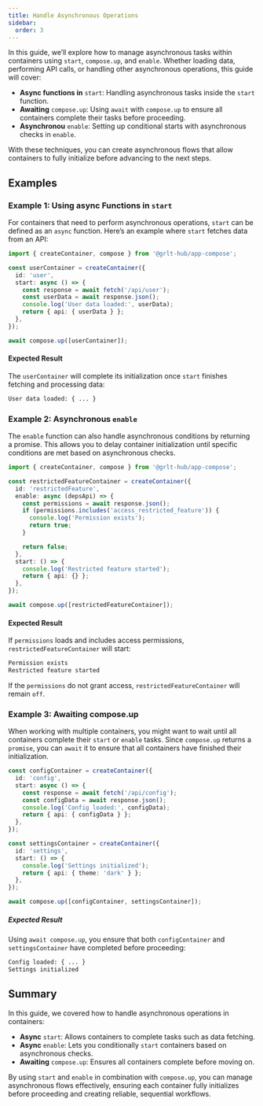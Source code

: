 ```yaml
---
title: Handle Asynchronous Operations
sidebar:
  order: 3
---
```


In this guide, we’ll explore how to manage asynchronous tasks within containers using `start`, `compose.up`, and `enable`. Whether loading data, performing API calls, or handling other asynchronous operations, this guide will cover:

- **Async functions in** `start`: Handling asynchronous tasks inside the `start` function.
- **Awaiting** `compose.up`: Using `await` with `compose.up` to ensure all containers complete their tasks before proceeding.
- **Asynchronou** `enable`: Setting up conditional starts with asynchronous checks in `enable`.

With these techniques, you can create asynchronous flows that allow containers to fully initialize before advancing to the next steps.

## Examples

### Example 1: Using async Functions in `start`

For containers that need to perform asynchronous operations, `start` can be defined as an `async` function. Here’s an example where `start` fetches data from an API:

```ts
import { createContainer, compose } from '@grlt-hub/app-compose';

const userContainer = createContainer({
  id: 'user',
  start: async () => {
    const response = await fetch('/api/user');
    const userData = await response.json();
    console.log('User data loaded:', userData);
    return { api: { userData } };
  },
});

await compose.up([userContainer]);
```

#### Expected Result

The `userContainer` will complete its initialization once `start` finishes fetching and processing data:

```sh
User data loaded: { ... }
```

### Example 2: Asynchronous `enable`

The `enable` function can also handle asynchronous conditions by returning a promise. This allows you to delay container initialization until specific conditions are met based on asynchronous checks.

```ts
import { createContainer, compose } from '@grlt-hub/app-compose';

const restrictedFeatureContainer = createContainer({
  id: 'restrictedFeature',
  enable: async (depsApi) => {
    const permissions = await response.json();
    if (permissions.includes('access_restricted_feature')) {
      console.log('Permission exists');
      return true;
    }

    return false;
  },
  start: () => {
    console.log('Restricted feature started');
    return { api: {} };
  },
});

await compose.up([restrictedFeatureContainer]);
```

#### Expected Result

If `permissions` loads and includes access permissions, `restrictedFeatureContainer` will start:

```sh
Permission exists
Restricted feature started
```

If the `permissions` do not grant access, `restrictedFeatureContainer` will remain `off`.

### Example 3: Awaiting compose.up

When working with multiple containers, you might want to wait until all containers complete their `start` or `enable` tasks. Since `compose.up` returns a `promise`, you can `await` it to ensure that all containers have finished their initialization.

```ts
const configContainer = createContainer({
  id: 'config',
  start: async () => {
    const response = await fetch('/api/config');
    const configData = await response.json();
    console.log('Config loaded:', configData);
    return { api: { configData } };
  },
});

const settingsContainer = createContainer({
  id: 'settings',
  start: () => {
    console.log('Settings initialized');
    return { api: { theme: 'dark' } };
  },
});

await compose.up([configContainer, settingsContainer]);
```

##### Expected Result

Using `await compose.up`, you ensure that both `configContainer` and `settingsContainer` have completed before proceeding:

```sh
Config loaded: { ... }
Settings initialized
```

## Summary

In this guide, we covered how to handle asynchronous operations in containers:

- **Async** `start`: Allows containers to complete tasks such as data fetching.
- **Async** `enable`: Lets you conditionally `start` containers based on asynchronous checks.
- **Awaiting** `compose.up`: Ensures all containers complete before moving on.

By using `start` and `enable` in combination with `compose.up`, you can manage asynchronous flows effectively, ensuring each container fully initializes before proceeding and creating reliable, sequential workflows.
